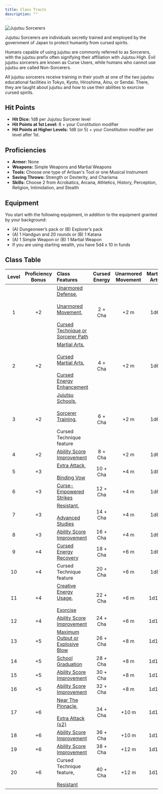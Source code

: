 ```yaml
---
title: Class Traits
description: ""
---
```


<img
  src="/images/classes/jujutsu-sorcerers.png"
  alt="Jujutsu Sorcerers"
/>

Jujutsu Sorcerers are individuals secretly trained and employed by the government of Japan to protect humanity from cursed spirits. 

Humans capable of using jujutsu are commonly referred to as Sorcerers, with the jujutsu prefix often signifying their affiliation with Jujutsu High. Evil jujutsu sorcerers are known as Curse Users, while humans who cannot use jujutsu are called Non-Sorcerers. 

All jujutsu sorcerers receive training in their youth at one of the two jujutsu educational facilities in Tokyo, Kyoto, Hiroshima, Ainu, or Sendai. There, they are taught about jujutsu and how to use their abilities to exorcise cursed spirits.

## Hit Points
- **Hit Dice:** 1d8 per Jujutsu Sorcerer level
- **Hit Points at 1st Level:** 8 + your Constitution modifier
- **Hit Points at Higher Levels:** 1d8 (or 5) + your Constitution modifier per level after 1st.

## Proficiencies
- **Armor:** None
- **Weapons:** Simple Weapons and Martial Weapons
- **Tools:** Choose one type of Artisan's Tool or one Musical Instrument
- **Saving Throws:** Strength or Dexterity, and Charisma
- **Skills:** Choose 2 from Acrobatics, Arcana, Athletics, History, Perception, Religion, Intimidation, and Stealth

## Equipment
You start with the following equipment, in addition to the equipment granted by your background:
- (A) Dungeoneer’s pack or (B) Explorer’s pack
- (A) 1 Handgun and 20 rounds or (B) 1 Katana
- (A) 1 Simple Weapon or (B) 1 Martial Weapon
- If you are using starting wealth, you have 5d4 x 10 in funds

## Class Table
| Level | Proficiency Bonus | Class Features | Cursed Energy | Unarmored Movement | Martial Arts |
|:--:|:---:|:---|:---:|:---:|:---:|
| 1  | +2 | [Unarmored Defense](/classes/jujutsu-sorcerer/class-features#level-1-unarmored-defense),<br></br>[Unarmored Movement](/classes/jujutsu-sorcerer/class-features#level-1-unarmored-movement),<br></br>[Cursed Technique or Sorcerer Path](/classes/jujutsu-sorcerer/class-features#level-1-cursed-technique-or-sorcerer-path) | 2 + Cha  | +2 m | 1d6 |
| 2  | +2 | [Martial Arts](/classes/jujutsu-sorcerer/class-features#level-2-martial-arts),<br></br>[Cursed Martial Arts](/classes/jujutsu-sorcerer/class-features#level-2-cursed-martial-arts),<br></br>[Cursed Energy Enhancement](/classes/jujutsu-sorcerer/class-features#level-2-cursed-energy-enhancement) | 4 + Cha | +2 m | 1d6 |
| 3  | +2 | [Jujutsu Schools](/classes/jujutsu-sorcerer/class-features#level-3-jujutsu-schools),<br></br>[Sorcerer Training](/classes/jujutsu-sorcerer/class-features#level-3-sorcerer-training),<br></br>Cursed Technique feature | 6 + Cha | +2 m | 1d6 |
| 4  | +2 | [Ability Score Improvement](/classes/jujutsu-sorcerer/class-features#level-4-ability-score-improvement) | 8 + Cha | +2 m | 1d6 |
| 5  | +3 | [Extra Attack](/classes/jujutsu-sorcerer/class-features#level-5-extra-attack),<br></br>[Binding Vow](/classes/jujutsu-sorcerer/class-features#level-5-binding-vow) | 10 + Cha | +4 m | 1d8 |
| 6  | +3 | [Curse-Empowered Strikes](/classes/jujutsu-sorcerer/class-features#level-6-curse-empowered-strikes) | 12 + Cha | +4 m | 1d8 |
| 7  | +3 | [Resistant](/classes/jujutsu-sorcerer/class-features#level-7-resistant),<br></br>[Advanced Studies](/classes/jujutsu-sorcerer/class-features#level-7-advanced-studies) | 14 + Cha | +4 m | 1d8 |
| 8  | +3 | [Ability Score Improvement](/classes/jujutsu-sorcerer/class-features#level-4-ability-score-improvement) | 16 + Cha | +4 m | 1d8 |
| 9  | +4 | [Cursed Energy Recovery](/classes/jujutsu-sorcerer/class-features#level-9-cursed-energy-recovery) | 18 + Cha | +6 m | 1d8 |
| 10 | +4 | Cursed Technique feature | 20 + Cha | +6 m | 1d8 |
| 11 | +4 | [Creative Energy Usage](/classes/jujutsu-sorcerer/class-features#level-11-creative-energy-usage),<br></br>[Exorcise](/classes/jujutsu-sorcerer/class-features#level-11-exorcise) | 22 + Cha | +6 m | 1d10 |
| 12 | +4 | [Ability Score Improvement](/classes/jujutsu-sorcerer/class-features#level-4-ability-score-improvement) | 24 + Cha | +6 m | 1d10 |
| 13 | +5 | [Maximum Output or Explosive Blow](/classes/jujutsu-sorcerer/class-features#level-13-maximum-output-or-explosive-blow) | 26 + Cha | +8 m | 1d10 |
| 14 | +5 | [School Graduation](/classes/jujutsu-sorcerer/class-features#level-14-school-graduation) | 28 + Cha | +8 m | 1d10 |
| 15 | +5 | [Ability Score Improvement](/classes/jujutsu-sorcerer/class-features#level-4-ability-score-improvement) | 30 + Cha | +8 m | 1d10 |
| 16 | +5 | [Ability Score Improvement](/classes/jujutsu-sorcerer/class-features#level-4-ability-score-improvement) | 32 + Cha | +8 m | 1d10 |
| 17 | +6 | [Near The Pinnacle](/classes/jujutsu-sorcerer/class-features#level-17-near-the-pinnacle),<br></br>[Extra Attack (x2)](/classes/jujutsu-sorcerer/class-features#level-5-extra-attack) | 34 + Cha | +10 m | 1d12 |
| 18 | +6 | [Ability Score Improvement](/classes/jujutsu-sorcerer/class-features#level-4-ability-score-improvement) | 36 + Cha | +10 m | 1d12 |
| 19 | +6 | [Ability Score Improvement](/classes/jujutsu-sorcerer/class-features#level-4-ability-score-improvement) | 38 + Cha | +12 m | 1d12 |
| 20 | +6 | Cursed Technique feature,<br></br>[Resistant](/classes/jujutsu-sorcerer/class-features#level-20-resistant) | 40 + Cha | +12 m | 1d12 |

